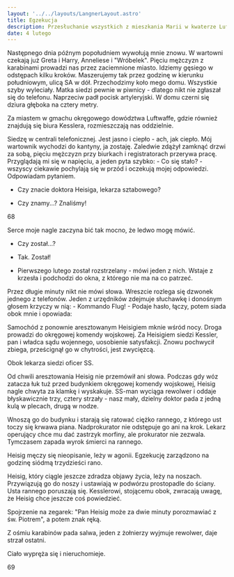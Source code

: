 ```yaml
---
layout: '../../layouts/LangnerLayout.astro'
title: Egzekucja
description: Przesłuchanie wszystkich z mieszkania Marii w kwaterze Luftwaffe, która jest siedzibą nadprokuratora Kesslera. Okazuje się, że doktor Heisig został śmiertelnie ranny podczas próby ucieczki i następnego dnia dokonano na konającym egzekucji.
date: 4 lutego
---
```


Następnego dnia późnym popołudniem wywołują mnie znowu. W wartowni czekają już Greta i Harry, Anneliese i "Wróbelek". Pięciu mężczyzn z karabinami prowadzi nas przez zaciemnione miasto. Idziemy gęsiego w odstępach kilku kroków. Maszerujemy tak przez godzinę w kierunku południowym, ulicą SA w dół. Przechodzimy koło mego domu. Wszystkie szyby wyleciały. Matka siedzi pewnie w piwnicy - dlatego nikt nie zgłaszał się do telefonu. Naprzeciw padł pocisk artyleryjski. W domu czerni się dziura głęboka na cztery metry.

Za miastem w gmachu okręgowego dowództwa Luftwaffe, gdzie również znajdują się biura Kesslera, rozmieszczają nas oddzielnie.

Siedzę w centrali telefonicznej. Jest jasno i ciepło - ach, jak ciepło. Mój wartownik wychodzi do kantyny, ja zostaję. Zaledwie zdążył zamknąć drzwi za sobą, pięciu mężczyzn przy biurkach i registratorach przerywa pracę. Przyglądają mi się w napięciu, a jeden pyta szybko: - Co się stało? - wszyscy ciekawie pochylają się w przód i oczekują mojej odpowiedzi. Odpowiadam pytaniem.

- Czy znacie doktora Heisiga, lekarza sztabowego?

- Czy znamy...? Znaliśmy!

68

Serce moje nagle zaczyna bić tak mocno, że ledwo mogę mówić.

- Czy został...?

- Tak. Został!

- Pierwszego lutego został rozstrzelany - mówi jeden z nich. Wstaje z krzesła i podchodzi do okna, z którego nie ma na co patrzeć.

Przez długie minuty nikt nie mówi słowa. Wreszcie rozlega się dzwonek jednego z telefonów. Jeden z urzędników zdejmuje słuchawkę i donośnym głosem krzyczy w nią: - Kommando Flug! - Podaje hasło, łączy, potem siada obok mnie i opowiada:

Samochód z ponownie aresztowanym Heisigiem mknie wśród nocy. Droga prowadzi do okręgowej komendy wojskowej. Za Heisigiem siedzi Kessler, pan i władca sądu wojennego, uosobienie satysfakcji. Znowu pochwycił zbiega, prześcignął go w chytrości, jest zwycięzcą.

Obok lekarza siedzi oficer SS.

Od chwili aresztowania Heisig nie przemówił ani słowa. Podczas gdy wóz zatacza łuk tuż przed budynkiem okręgowej komendy wojskowej, Heisig nagle chwyta za klamkę i wyskakuje. SS-man wyciąga rewolwer i oddaje błyskawicznie trzy, cztery strzały - nasz mały, dzielny doktor pada z jedną kulą w plecach, drugą w nodze.

Wnoszą go do budynku i starają się ratować ciężko rannego, z którego ust toczy się krwawa piana. Nadprokurator nie odstępuje go ani na krok. Lekarz operujący chce mu dać zastrzyk morfiny, ale prokurator nie zezwala. Tymczasem zapada wyrok śmierci na rannego.

Heisig męczy się nieopisanie, leży w agonii. Egzekucję zarządzono na godzinę siódmą trzydzieści rano.

Heisig, który ciągle jeszcze zdradza objawy życia, leży na noszach. Przywiązują go do noszy i ustawiają w podwórzu prostopadle do ściany. Usta rannego poruszają się. Kesslerowi, stojącemu obok, zwracają uwagę, że Heisig chce jeszcze coś powiedzieć.

Spojrzenie na zegarek: "Pan Heisig może za dwie minuty porozmawiać z św. Piotrem", a potem znak ręką.

Z ośmiu karabinów pada salwa, jeden z żołnierzy wyjmuje rewolwer, daje strzał ostatni.

Ciało wypręża się i nieruchomieje.

69
